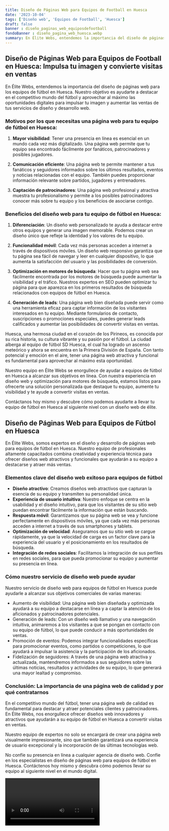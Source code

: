 ```yaml
---
title: Diseño de Páginas Web para Equipos de Football en Huesca
date: '2023-10-04'
tags: ['Diseño web', 'Equipos de Football', 'Huesca']
draft: false
banner : diseño_paginas_web_equiposdefootball
fondoBanner : diseño_pagina_web_huesca.webp
summary: En Élite Webs, entendemos la importancia del diseño de páginas web para los equipos de fútbol en Huesca. Nuestro objetivo es ayudarte a destacar en el competitivo mundo del fútbol y aprovechar al máximo las oportunidades digitales para impulsar tu imagen y aumentar las ventas de tus servicios de diseño y desarrollo web.
---
```


## Diseño de Páginas Web para Equipos de Football en Huesca: Impulsa tu imagen y convierte visitas en ventas

En Élite Webs, entendemos la importancia del diseño de páginas web para los equipos de fútbol en Huesca. Nuestro objetivo es ayudarte a destacar en el competitivo mundo del fútbol y aprovechar al máximo las oportunidades digitales para impulsar tu imagen y aumentar las ventas de tus servicios de diseño y desarrollo web.

### Motivos por los que necesitas una página web para tu equipo de fútbol en Huesca:

1. **Mayor visibilidad**: Tener una presencia en línea es esencial en un mundo cada vez más digitalizado. Una página web permite que tu equipo sea encontrado fácilmente por fanáticos, patrocinadores y posibles jugadores.

2. **Comunicación eficiente**: Una página web te permite mantener a tus fanáticos y seguidores informados sobre los últimos resultados, eventos y noticias relacionadas con el equipo. También puedes proporcionar información relevante sobre partidos, jugadores y entrenadores.

3. **Captación de patrocinadores**: Una página web profesional y atractiva muestra tu profesionalismo y permite a los posibles patrocinadores conocer más sobre tu equipo y los beneficios de asociarse contigo.

### Beneficios del diseño web para tu equipo de fútbol en Huesca:

1. **Diferenciación**: Un diseño web personalizado te ayuda a destacar entre otros equipos y generar una imagen memorable. Podemos crear un diseño único que refleje la identidad y los valores de tu equipo.

2. **Funcionalidad móvil**: Cada vez más personas acceden a internet a través de dispositivos móviles. Un diseño web responsivo garantiza que tu página sea fácil de navegar y leer en cualquier dispositivo, lo que aumenta la satisfacción del usuario y las posibilidades de conversión.

3. **Optimización en motores de búsqueda**: Hacer que tu página web sea fácilmente encontrada por los motores de búsqueda puede aumentar la visibilidad y el tráfico. Nuestros expertos en SEO pueden optimizar tu página para que aparezca en los primeros resultados de búsqueda relacionados con equipos de fútbol en Huesca.

4. **Generación de leads**: Una página web bien diseñada puede servir como una herramienta eficaz para captar información de los visitantes interesados en tu equipo. Mediante formularios de contacto, suscripciones o promociones especiales, puedes generar leads calificados y aumentar las posibilidades de convertir visitas en ventas.

Huesca, una hermosa ciudad en el corazón de los Pirineos, es conocida por su rica historia, su cultura vibrante y su pasión por el fútbol. La ciudad alberga al equipo de fútbol SD Huesca, el cual ha logrado un ascenso meteórico y ahora se encuentra en la Primera División de España. Con tanto potencial y emoción en el aire, tener una página web atractiva y funcional es fundamental para aprovechar al máximo esta oportunidad.

Nuestro equipo en Élite Webs se enorgullece de ayudar a equipos de fútbol en Huesca a alcanzar sus objetivos en línea. Con nuestra experiencia en diseño web y optimización para motores de búsqueda, estamos listos para ofrecerte una solución personalizada que destaque tu equipo, aumente tu visibilidad y te ayude a convertir visitas en ventas.

Contáctanos hoy mismo y descubre cómo podemos ayudarte a llevar tu equipo de fútbol en Huesca al siguiente nivel con un diseño web de élite.

<GifSeo />

<Cta />

## Diseño de Páginas Web para Equipos de Fútbol en Huesca

En Élite Webs, somos expertos en el diseño y desarrollo de páginas web para equipos de fútbol en Huesca. Nuestro equipo de profesionales altamente capacitados combina creatividad y experiencia técnica para ofrecer diseños web atractivos y funcionales que ayudarán a su equipo a destacarse y atraer más ventas.

### Elementos clave del diseño web exitoso para equipos de fútbol

- **Diseño atractivo**: Creamos diseños web atractivos que capturan la esencia de su equipo y transmiten su personalidad única.
- **Experiencia de usuario intuitiva**: Nuestro enfoque se centra en la usabilidad y el diseño intuitivo, para que los visitantes de su sitio web puedan encontrar fácilmente la información que están buscando.
- **Respuesta móvil**: Garantizamos que su página web se vea y funcione perfectamente en dispositivos móviles, ya que cada vez más personas acceden a internet a través de sus smartphones y tablets.
- **Optimización de velocidad**: Aseguramos que su sitio web se cargue rápidamente, ya que la velocidad de carga es un factor clave para la experiencia del usuario y el posicionamiento en los resultados de búsqueda.
- **Integración de redes sociales**: Facilitamos la integración de sus perfiles en redes sociales, para que pueda promocionar su equipo y aumentar su presencia en línea.

### Cómo nuestro servicio de diseño web puede ayudar

Nuestro servicio de diseño web para equipos de fútbol en Huesca puede ayudarle a alcanzar sus objetivos comerciales de varias maneras:

- Aumento de visibilidad: Una página web bien diseñada y optimizada ayudará a su equipo a destacarse en línea y a captar la atención de los aficionados y patrocinadores potenciales.
- Generación de leads: Con un diseño web llamativo y una navegación intuitiva, animaremos a los visitantes a que se pongan en contacto con su equipo de fútbol, lo que puede conducir a más oportunidades de ventas.
- Promoción de eventos: Podemos integrar funcionalidades específicas para promocionar eventos, como partidos o competiciones, lo que ayudará a impulsar la asistencia y la participación de los aficionados.
- Fidelización de seguidores: A través de una página web atractiva y actualizada, mantendremos informados a sus seguidores sobre las últimas noticias, resultados y actividades de su equipo, lo que generará una mayor lealtad y compromiso.

### Conclusión: La importancia de una página web de calidad y por qué contratarnos

En el competitivo mundo del fútbol, tener una página web de calidad es fundamental para destacar y atraer potenciales clientes y patrocinadores. En Élite Webs, nos enorgullece ofrecer diseños web innovadores y atractivos que ayudarán a su equipo de fútbol en Huesca a convertir visitas en ventas.

Nuestro equipo de expertos no solo se encargará de crear una página web visualmente impresionante, sino que también garantizará una experiencia de usuario excepcional y la incorporación de las últimas tecnologías web.

No confíe su presencia en línea a cualquier agencia de diseño web. Confíe en los especialistas en diseño de páginas web para equipos de fútbol en Huesca. Contáctenos hoy mismo y descubra cómo podemos llevar su equipo al siguiente nivel en el mundo digital.


<Video />

<CtaBot job='Equipos de Football' city='Huesca'/>

<Gmaps query='Huesca+españa+maps' />